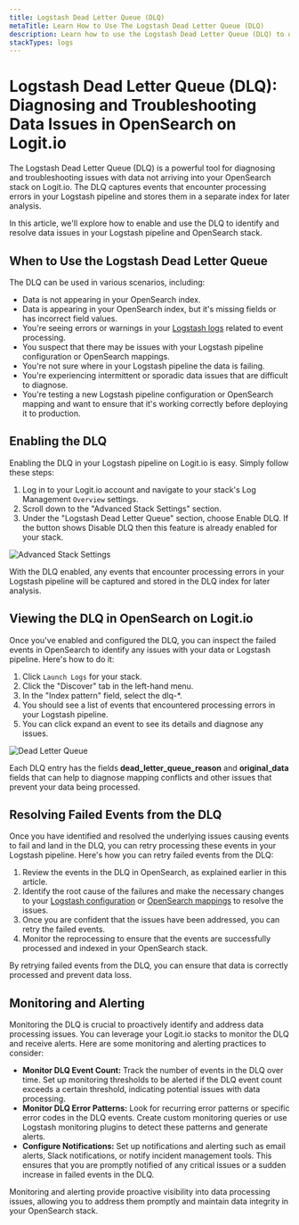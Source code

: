 ```yaml
---
title: Logstash Dead Letter Queue (DLQ)
metaTitle: Learn How to Use The Logstash Dead Letter Queue (DLQ)
description: Learn how to use the Logstash Dead Letter Queue (DLQ) to diagnose and troubleshooting data missing and not arriving in your stack
stackTypes: logs
---
```


# Logstash Dead Letter Queue (DLQ): Diagnosing and Troubleshooting Data Issues in OpenSearch on Logit.io

The Logstash Dead Letter Queue (DLQ) is a powerful tool for diagnosing and 
troubleshooting issues with data not arriving into your OpenSearch stack on 
Logit.io. The DLQ captures events that encounter processing errors in your 
Logstash pipeline and stores them in a separate index for later analysis. 

In this article, we'll explore how to enable and use the DLQ to identify and 
resolve data issues in your Logstash pipeline and OpenSearch stack.

## When to Use the Logstash Dead Letter Queue

The DLQ can be used in various scenarios, including:

- Data is not appearing in your OpenSearch index.
- Data is appearing in your OpenSearch index, but it's missing fields or has incorrect field values.
- You're seeing errors or warnings in your [Logstash logs](/log-management/troubleshooting/how-can-i-monitor-my-stack#logstash-logs-and-filters) related to event processing.
- You suspect that there may be issues with your Logstash pipeline configuration or OpenSearch mappings.
- You're not sure where in your Logstash pipeline the data is failing.
- You're experiencing intermittent or sporadic data issues that are difficult to diagnose.
- You're testing a new Logstash pipeline configuration or OpenSearch mapping and want to ensure that it's working correctly before deploying it to production.

## Enabling the DLQ

Enabling the DLQ in your Logstash pipeline on 
Logit.io is easy. Simply follow these steps:

1. Log in to your Logit.io account and navigate to your stack's Log Management `Overview` settings.
2. Scroll down to the "Advanced Stack Settings" section.
3. Under the "Logstash Dead Letter Queue" section, choose Enable DLQ. If the button shows Disable DLQ then this feature is already enabled for your stack.

![Advanced Stack Settings](@/images/help/log-management/ingestion-pipelines/advanced-stack-settings.png)

With the DLQ enabled, any events that encounter processing errors in your 
Logstash pipeline will be captured and stored in the DLQ index for later analysis.

## Viewing the DLQ in OpenSearch on Logit.io

Once you've enabled and configured the DLQ, you can inspect 
the failed events in OpenSearch to identify any issues with 
your data or Logstash pipeline. Here's how to do it:

1. Click `Launch Logs` for your stack.
2. Click the "Discover" tab in the left-hand menu.
3. In the "Index pattern" field, select the dlq-*.
4. You should see a list of events that encountered processing errors in your Logstash pipeline.
5. You can click expand an event to see its details and diagnose any issues.

![Dead Letter Queue](@/images/help/log-management/ingestion-pipelines/dead-letter-queue.png)

Each DLQ entry has the fields **dead_letter_queue_reason** and 
**original_data** fields that can help to diagnose mapping 
conflicts and other issues that prevent your data being processed.

## Resolving Failed Events from the DLQ

Once you have identified and resolved the underlying issues causing 
events to fail and land in the DLQ, you can retry processing these 
events in your Logstash pipeline. Here's how you can retry failed 
events from the DLQ:

1. Review the events in the DLQ in OpenSearch, as explained earlier in this article.
2. Identify the root cause of the failures and make the necessary changes to your [Logstash configuration](/log-management/ingestion-pipeline/configuration/configure-logstash-filters) or [OpenSearch mappings](/log-management/opensearch/index-management/mapping/overview) to resolve the issues.
3. Once you are confident that the issues have been addressed, you can retry the failed events.
4. Monitor the reprocessing to ensure that the events are successfully processed and indexed in your OpenSearch stack.

By retrying failed events from the DLQ, you can ensure that 
data is correctly processed and prevent data loss.

## Monitoring and Alerting

Monitoring the DLQ is crucial to proactively identify and 
address data processing issues. You can leverage your Logit.io 
stacks to monitor the DLQ and receive alerts. Here are some 
monitoring and alerting practices to consider:

- **Monitor DLQ Event Count:** Track the number of events in the DLQ over time. Set up monitoring thresholds to be alerted if the DLQ event count exceeds a certain threshold, indicating potential issues with data processing.
- **Monitor DLQ Error Patterns:** Look for recurring error patterns or specific error codes in the DLQ events. Create custom monitoring queries or use Logstash monitoring plugins to detect these patterns and generate alerts.
- **Configure Notifications:** Set up notifications and alerting such as email alerts, Slack notifications, or notify incident management tools. This ensures that you are promptly notified of any critical issues or a sudden increase in failed events in the DLQ.

Monitoring and alerting provide proactive visibility into data 
processing issues, allowing you to address them promptly and 
maintain data integrity in your OpenSearch stack.